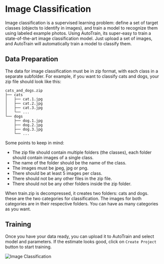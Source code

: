 # Image Classification

Image classification is a supervised learning problem: define a set of target classes (objects to identify in images), and train a model to recognize them using labeled example photos.
Using AutoTrain, its super-easy to train a state-of-the-art image classification model. Just upload a set of images, and AutoTrain will automatically train a model to classify them.

## Data Preparation

The data for image classification must be in zip format, with each class in a separate subfolder. For example, if you want to classify cats and dogs, your zip file should look like this:

```
cats_and_dogs.zip
├── cats
│   ├── cat.1.jpg
│   ├── cat.2.jpg
│   ├── cat.3.jpg
│   └── ...
└── dogs
    ├── dog.1.jpg
    ├── dog.2.jpg
    ├── dog.3.jpg
    └── ...
```

Some points to keep in mind:

- The zip file should contain multiple folders (the classes), each folder should contain images of a single class.
- The name of the folder should be the name of the class.
- The images must be jpeg, jpg or png.
- There should be at least 5 images per class.
- There should not be any other files in the zip file.
- There should not be any other folders inside the zip folder.

When train.zip is decompressed, it creates two folders: cats and dogs. these are the two categories for classification. The images for both categories are in their respective folders. You can have as many categories as you want.

## Training

Once you have your data ready, you can upload it to AutoTrain and select model and parameters.
If the estimate looks good, click on `Create Project` button to start training.

![Image Classification](https://raw.githubusercontent.com/huggingface/autotrain-advanced/main/static/image_classification_1.png)